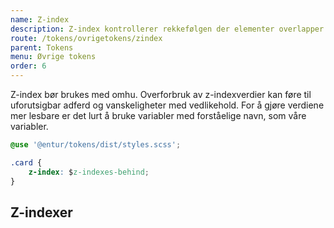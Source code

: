 ```yaml
---
name: Z-index
description: Z-index kontrollerer rekkefølgen der elementer overlapper hverandre, elementer med høyere z-indeks verdier blir plassert foran elementer med lavere z-indeks verdier.
route: /tokens/ovrigetokens/zindex
parent: Tokens
menu: Øvrige tokens
order: 6
---
```



<PageHeader>

</PageHeader>

Z-index bør brukes med omhu. Overforbruk av z-indexverdier kan føre til uforutsigbar adferd og vanskeligheter med vedlikehold. For å gjøre verdiene mer lesbare er det lurt å bruke variabler med forståelige navn, som våre variabler.


```css
@use '@entur/tokens/dist/styles.scss';

.card {
    z-index: $z-indexes-behind;
}
```


## Z-indexer

<TokenTable tokenKey="zIndexes" />
